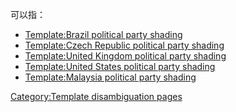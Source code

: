 {{For|a complete list|Special:前缀索引/Template:Party shading}}
{{占位页面}}
<noinclude>{{tl|Party shading}}可以指：
* [[Template:Brazil political party shading]]
* [[Template:Czech Republic political party shading]]
* [[Template:United Kingdom political party shading]]
* [[Template:United States political party shading]]
* [[Template:Malaysia political party shading]]

{{disambiguation}}
[[Category:Template disambiguation pages]]
</noinclude>